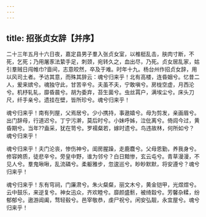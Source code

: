 ```yaml
---
---
---
```

title: 招张贞女辞【并序】
---



二十三年五月十六日夜，嘉定县男子羣入张贞女室，以椎梃乱击，肤肉寸断，不死，乞死；乃用屠豕法絷手足，刺颈，宛转久之，血出尽，乃死。贞女居乱家，姑引羣贼日闯帷巾?啬间，志意皎然，卒及于难。时年十九。杨台州作招贞女辞，用以风司土者。予访其意，而殊其辞云：魂兮归来乎！北有高楼，连昏姻兮。忆昔二人，爰来嫔兮。魂独守此，甘苦辛兮。夫虽不夫，宁敢嗔兮。房栊空虚，月西沦兮。机杼轧轧，靡昏晨兮。胡为委弃，苔生菌兮。虫丝罥户，满埃尘兮。床头刀尺，纤手亲兮。遗挂在壁，皆所珍兮。魂兮归来乎！

魂兮归来乎！南有列屋，父焉居兮。少小携持，事遨嬉兮。母为剪发，亲画眉兮。出门辞母，行道迟兮。丁宁污澣，莫后时兮。小妹呼姊，泣仳离兮。倚闾今过，黄昏期兮。当年??盍采，犹在笥兮。罗襦粲若，嫁时遗兮。鸟违故林，何所如兮？魂兮归来乎！

魂兮归来乎！夫门沦丧，惨伤神兮。闺房腥躁，走鹿麎兮。父母恩勤，养我身兮。修容姱质，徒悲辛兮。旁皇中野，谁为邻兮？白日黯惨，玄云屯兮。青草漫漫，不见人兮。羣鬼啾啾，乱流磷兮。柔躯雅步，忽逡巡兮。眇眇默默，将安遵兮？魂兮归来乎！

魂兮归来乎！东有穹祠，门廉肃兮。朱火粲粲，丽文木兮，黄金铠甲，光煜煜兮。云中鼓乐，来逆复兮。神女迅众，齐欢睦兮。靡颜盛鬋，被绮縠兮。芳馨杂糅，纷郁郁兮。遨游阊阖，骛轻毂兮。邑宰敬恭，虔尸祝兮。闲安弘靓，永宜屋兮。魂兮归来乎！